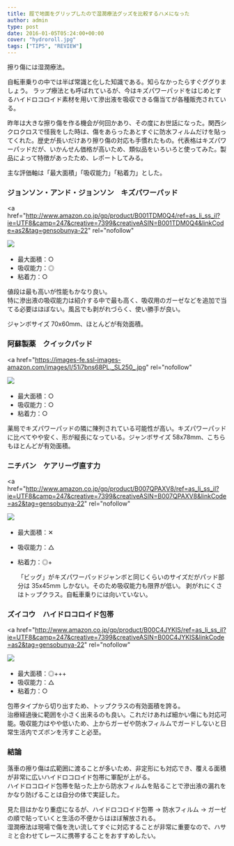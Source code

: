 ---
title: 脛で地面をグリップしたので湿潤療法グッズを比較するハメになった
author: admin
type: post
date: 2016-01-05T05:24:00+00:00
cover: "hydroroll.jpg"
tags: ["TIPS", "REVIEW"]
---

擦り傷には湿潤療法。

自転車乗りの中では半ば常識と化した知識である。知らなかったらすぐググりましょう。
ラップ療法とも呼ばれているが、今はキズパワーパッドをはじめとするハイドロコロイド素材を用いて滲出液を吸収できる傷当てが各種販売されている。

昨年は大きな擦り傷を作る機会が何回かあり、その度にお世話になった。関西シクロクロスで怪我をした時は、傷をあらったあとすぐに防水フィルムだけを貼ってくれた。歴史が長いだけあり擦り傷の対応も手慣れたもの。代表格はキズパワーパッドだが、いかんせん価格が高いため、類似品をいろいろと使ってみた。製品によって特徴があったため、レポートしてみる。

主な評価軸は「最大面積」「吸収能力」「粘着力」とした。

### ジョンソン・アンド・ジョンソン　キズパワーパッド

<a
  href="http://www.amazon.co.jp/gp/product/B001TDM0Q4/ref=as_li_ss_il?ie=UTF8&camp=247&creative=7399&creativeASIN=B001TDM0Q4&linkCode=as2&tag=gensobunya-22"
  rel="nofollow"
>
  <img
    border="0"
    src="https://images-fe.ssl-images-amazon.com/images/I/51%2B753lbVFL._SL250_.jpg"
  />
  <img
    alt=""
    border="0"
    src="https://images-fe.ssl-images-amazon.com/images/I/51%2B753lbVFL._SL250_.jpg"
    height="1"
    style="border: none !important; margin: 0px !important;"
    width="1"
  />
</a>

- 最大面積：○
- 吸収能力：◎
- 粘着力：○

値段は最も高いが性能もかなり良い。\
特に滲出液の吸収能力は紹介する中で最も高く、吸収用のガーゼなどを追加で当てる必要はほぼない。風呂でも剥がれづらく、使い勝手が良い。

ジャンボサイズ 70x60mm、ほとんどが有効面積。

### 阿蘇製薬　クイックパッド

<a
  href="https://images-fe.ssl-images-amazon.com/images/I/51i7bns68PL._SL250_.jpg"
  rel="nofollow"
>
  <img
    border="0"
    src="https://images-fe.ssl-images-amazon.com/images/I/51i7bns68PL._SL250_.jpg"
  />
  <img
    alt=""
    border="0"
    src="https://ir-jp.amazon-adsystem.com/e/ir?t=gensobunya-22&l=as2&o=9&a=B008HZTCCC"
    height="1"
    style="border: none !important; margin: 0px !important;"
    width="1"
  />
</a>

- 最大面積：○
- 吸収能力：○
- 粘着力：○

薬局でキズパワーパッドの隣に陳列されている可能性が高い。キズパワーパッドに比べてやや安く、形が縦長になっている。ジャンボサイズ 58x78mm、こちらもほとんどが有効面積。

### ニチバン　ケアリーヴ直す力

<a
  href="http://www.amazon.co.jp/gp/product/B007QPAXV8/ref=as_li_ss_il?ie=UTF8&camp=247&creative=7399&creativeASIN=B007QPAXV8&linkCode=as2&tag=gensobunya-22"
  rel="nofollow"
>
  <img
    border="0"
    src="https://images-fe.ssl-images-amazon.com/images/I/512hYOl7Y1L._SL250_.jpg"
  />
  <img
    alt=""
    border="0"
    src="https://images-fe.ssl-images-amazon.com/images/I/512hYOl7Y1L._SL250_.jpg"
    height="1"
    style="border: none !important; margin: 0px !important;"
    width="1"
  />
</a>

- 最大面積：✕
- 吸収能力：△
- 粘着力：◎+

  「ビッグ」がキズパワーパッドジャンボと同じくらいのサイズだがパッド部分は 35x45mm しかない。そのため吸収能力も限界が低い。
  剥がれにくさはトップクラス。自転車乗りには向いていない。

### ズイコウ　ハイドロコロイド包帯

<a
  href="http://www.amazon.co.jp/gp/product/B00C4JYKIS/ref=as_li_ss_il?ie=UTF8&camp=247&creative=7399&creativeASIN=B00C4JYKIS&linkCode=as2&tag=gensobunya-22"
  rel="nofollow"
>
  <img
    border="0"
    src="https://images-fe.ssl-images-amazon.com/images/I/512Cs20fjAL._SL250_.jpg"
  />
  <img
    alt=""
    border="0"
    src="https://images-fe.ssl-images-amazon.com/images/I/512Cs20fjAL._SL250_.jpg"
    height="1"
    style="border: none !important; margin: 0px !important;"
    width="1"
  />
</a>

- 最大面積：◎+++
- 吸収能力：△
- 粘着力：○

包帯タイプから切り出すため、トップクラスの有効面積を誇る。\
治療経過後に範囲を小さく出来るのも良い。これだけあれば細かい傷にも対応可能。吸収能力はやや低いため、上からガーゼや防水フィルムでガードしないと日常生活内でズボンを汚すこと必至。

### 結論

落車の擦り傷は広範囲に渡ることが多いため、非定形にも対応でき、覆える面積が非常に広いハイドロコロイド包帯に軍配が上がる。\
ハイドロコロイド包帯を貼った上から防水フィルムを貼ることで滲出液の漏れをかなり防げることは自分の体で実証した。

見た目はかなり重症になるが、ハイドロコロイド包帯 → 防水フィルム → ガーゼの順で貼っていくと生活の不便からはほぼ解放される。\
湿潤療法は現場で傷を洗い流してすぐに対応することが非常に重要なので、ハサミと合わせてレースに携帯することをおすすめしたい。

<linkBox
  isAmazonLink
  url="http://www.amazon.co.jp/exec/obidos/ASIN/B00C4JYKIS/gensobunya-22/ref=nosim/"
/>

<linkBox
  isAmazonLink
  url="http://www.amazon.co.jp/exec/obidos/ASIN/B000FQ4YJC/gensobunya-22/ref=nosim/"
/>
